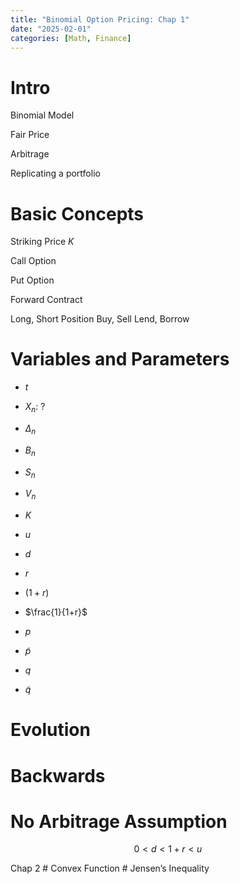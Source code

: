 ```yaml
---
title: "Binomial Option Pricing: Chap 1"
date: "2025-02-01"
categories: [Math, Finance]
---
```


# Intro
Binomial Model

Fair Price

Arbitrage

Replicating a portfolio

# Basic Concepts
Striking Price $K$

Call Option 

Put Option 

Forward Contract

Long, Short Position
Buy, Sell
Lend, Borrow

# Variables and Parameters
- $t$
- $X_n$: ?
- $\Delta_n$
- $B_n$

- $S_n$
- $V_n$
- $K$

- $u$
- $d$
- $r$
- $(1+r)$
- $\frac{1}{1+r}$

- $p$
- $\tilde{p}$
- $q$
- $\tilde{q}$

# Evolution 

# Backwards

# No Arbitrage Assumption
$$
0 < d < 1+r < u
$$

Chap 2
# Convex Function
# Jensen's Inequality